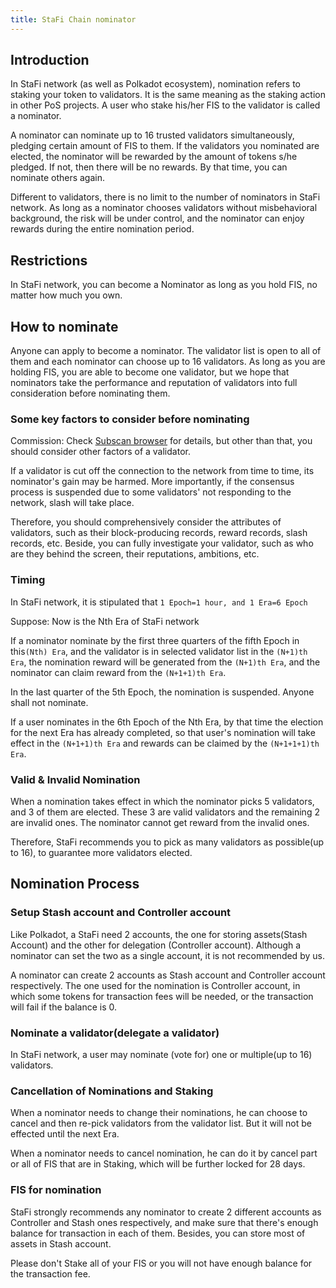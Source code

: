 ```yaml
---
title: StaFi Chain nominator
---
```


## Introduction

In StaFi network (as well as Polkadot ecosystem), nomination refers to staking your token to validators. It is the same meaning as the staking action in other PoS projects. A user who stake his/her FIS to the validator is called a nominator.

A nominator can nominate up to 16 trusted validators simultaneously, pledging certain amount of FIS to them. If the validators you nominated are elected, the nominator will be rewarded by the amount of tokens s/he pledged. If not, then there will be no rewards. By that time, you can nominate others again.

Different to validators, there is no limit to the number of nominators in StaFi network. As long as a nominator chooses validators without misbehavioral background, the risk will be under control, and the nominator can enjoy rewards during the entire nomination period.

## Restrictions

In StaFi network, you can become a Nominator as long as you hold FIS, no matter how much you own.

## How to nominate

Anyone can apply to become a nominator. The validator list is open to all of them and each nominator can choose up to 16 validators. As long as you are holding FIS, you are able to become one validator, but we hope that nominators take the performance and reputation of validators into full consideration before nominating them.

### Some key factors to consider before nominating

Commission: Check [Subscan browser](https://stafi.subscan.io/validator) for details, but other than that, you should consider other factors of a validator.

If a validator is cut off the connection to the network from time to time, its nominator's gain may be harmed. More importantly, if the consensus process is suspended due to some validators' not responding to the network, slash will take place.

Therefore, you should comprehensively consider the attributes of validators, such as their block-producing records, reward records, slash records, etc. Beside, you can fully investigate your validator, such as who are they behind the screen, their reputations, ambitions, etc.

### Timing

In StaFi network, it is stipulated that `1 Epoch=1 hour, and 1 Era=6 Epoch`

Suppose: Now is the Nth Era of StaFi network

If a nominator nominate by the first three quarters of the fifth Epoch in this`(Nth) Era`, and the validator is in selected validator list in the `(N+1)th Era`, the nomination reward will be generated from the `(N+1)th Era`, and the nominator can claim reward from the `(N+1+1)th Era`.


In the last quarter of the 5th Epoch, the nomination is suspended. Anyone shall not nominate.

If a user nominates in the 6th Epoch of the Nth Era, by that time the election for the next Era has already completed, so that user's nomination will take effect in the `(N+1+1)th Era` and rewards can be claimed by the `(N+1+1+1)th Era`.

### Valid & Invalid Nomination

When a nomination takes effect in which the nominator picks 5 validators, and 3 of them are elected. These 3 are valid validators and the remaining 2 are invalid ones. The nominator cannot get reward from the invalid ones.

Therefore, StaFi recommends you to pick as many validators as possible(up to 16), to guarantee more validators elected.

## Nomination Process

### Setup Stash account and Controller account

Like Polkadot, a StaFi need 2 accounts, the one for storing assets(Stash Account) and the other for delegation (Controller account). Although a nominator can set the two as a single account, it is not recommended by us.

A nominator can create 2 accounts as Stash account and Controller account respectively. The one used for the nomination is Controller account, in which some tokens for transaction fees will be needed, or the transaction will fail if the balance is 0.

### Nominate a validator(delegate a validator)

In StaFi network, a user may nominate (vote for) one or multiple(up to 16) validators.

### Cancellation of Nominations and Staking

When a nominator needs to change their nominations, he can choose to cancel and then re-pick validators from the validator list. But it will not be effected until the next Era. 

When a nominator needs to cancel nomination, he can do it by cancel part or all of FIS that are in Staking, which will be further locked for 28 days.

### FIS for nomination

StaFi strongly recommends any nominator to create 2 different accounts as Controller and Stash ones respectively, and make sure that there's enough balance for transaction in each of them. Besides, you can store most of assets in Stash account.

Please don't Stake all of your FIS or you will not have enough balance for the transaction fee.
